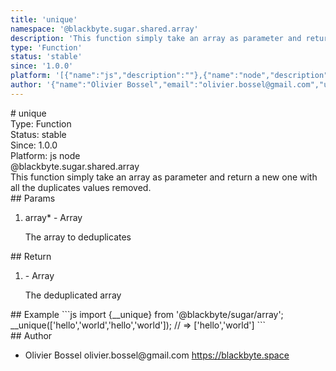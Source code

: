 ```yaml
---
title: 'unique'
namespace: '@blackbyte.sugar.shared.array'
description: 'This function simply take an array as parameter and return a new one with all the duplicates values removed.'
type: 'Function'
status: 'stable'
since: '1.0.0'
platform: '[{"name":"js","description":""},{"name":"node","description":""}]'
author: '{"name":"Olivier Bossel","email":"olivier.bossel@gmail.com","url":"https://blackbyte.space"}'
---
```


<div class="docmap-mdx">
  # unique
  <div class="_metas">
    <div class="_type">
      <span class="_type-label">Type:</span>
      <span class="_type-value">Function</span>
    </div>
    <div class="_status">
      <span class="_status-label">Status:</span>
      <span class="_status-value -stable">stable</span>
    </div>
    <div class="_since">
      <span class="_since-label">Since:</span>
      <span class="_since-value">1.0.0</span>
    </div>
    <div class="_platform">
      <span class="_platform-label">Platform:</span>
      <span class="_platform-value -js">js</span>
      <span class="_platform-value -node">node</span>
    </div>
  </div>
  <div class="_namespace">@blackbyte.sugar.shared.array</div>
  <div class="_description typo-lead typo-format">
    This function simply take an array as parameter and return a new one with
    all the duplicates values removed.
  </div>
  <div class="_params">
    ## Params
    <ol class="_list">
      <li class="_item">
        <span class="_name">
          array<span class="_required">*</span>
        </span>
        <span class="_default">-</span> <span class="_type">Array</span>
        <p class="_description">The array to deduplicates</p>
      </li>
    </ol>
  </div>
  <div class="_return">
    ## Return
    <ol class="_list">
      <li class="_item">
        <span class="_default">-</span>
        <span class="_type">Array</span>
        <p class="_description">The deduplicated array</p>
      </li>
    </ol>
  </div>
  <div class="_examples">
    ## Example ```js import {__unique} from '@blackbyte/sugar/array';
    __unique(['hello','world','hello','world']); // => ['hello','world'] ```
  </div>
  <div class="_author">
    ## Author
    <ul class="_list">
      <li class="_item">
        <span class="_name">Olivier Bossel</span>
        <span class="_email">olivier.bossel@gmail.com</span>
        <a href="https://blackbyte.space" target="_blank" class="_url">
          https://blackbyte.space
        </a>
      </li>
    </ul>
  </div>
</div>
